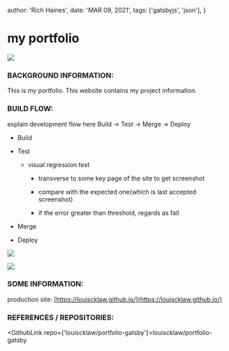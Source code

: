 
  author: 'Rich Haines',
  date: 'MAR 09, 2021',
  tags: ['gatsbyjs', 'json'],
}

# my portfolio

![](/assets/portfolio_thumbnail.png)

### BACKGROUND INFORMATION:

This is my portfolio. This website contains my project information.

### BUILD FLOW:

explain development flow here Build -> Test -> Merge -> Deploy

- Build
- Test

  - visual regression test

    - transverse to some key page of the site to get screenshot

    - compare with the expected one(which is last accepted screenshot)

    - if the error greater than threshold, regards as fail

- Merge
- Deploy

![](/assets/visual_regression.png)

![](/assets/aa0046e8fe670d49100c7281f976c0d9.svg)

### SOME INFORMATION:

production site: [https://louiscklaw.github.io/](https://louiscklaw.github.io/)

### REFERENCES / REPOSITORIES:

<GithubLink repo={'louiscklaw/portfolio-gatsby'}>louiscklaw/portfolio-gatsby</GithubLink>

